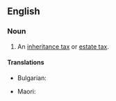 ==English==

===Noun===
{{en-noun}}

# An [[inheritance tax]] or [[estate tax]].

====Translations====
{{trans-top|inheritance tax or estate tax}}
* Bulgarian: {{t-check|bg|[[данък]] [[наследство]]|sc=Cyrl}} {{attention|bg|2=was "[[данък]] [[наследство]]" - assumed sum-of-parts; if an idiom, remove the wikilinks to the individual words. see [[User:Kephir/gadgets/xte#Translation_fixing]]}}
{{trans-mid}}
* Maori: {{t|mi|tāke matenga}}
{{trans-bottom}}
{{C|en|Taxation}}
